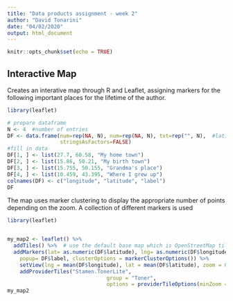 ```yaml
---
title: "Data products assignment - week 2"
author: "David Tonarini"
date: "04/02/2020"
output: html_document
---
```


```r
knitr::opts_chunk$set(echo = TRUE)

```

## Interactive Map

Creates an interative map through R and Leaflet, assigning markers for the following important places for the lifetime of the author.

```r
library(leaflet)

# prepare dataframe
N <- 4  #number of entries
DF <- data.frame(num=rep(NA, N), num=rep(NA, N), txt=rep("", N),  #latitude, longitude, name
                 stringsAsFactors=FALSE)
#fill in data 
DF[1, ] <- list(27.7, 60.58, "My home town")
DF[2, ] <- list(15.86, 50.21, "My birth town")
DF[3, ] <- list(15.755, 50.155, "Grandma's place")
DF[4, ] <- list(10.459, 43.395, "Where I grew up")
colnames(DF) <- c("longitude", "latitude", "label")
DF

```


The map uses marker clustering to display the appropriate number of points depending on the zoom. A collection of different markers is used

```r
library(leaflet)


my_map2 <- leaflet() %>%
  addTiles() %>%  # use the default base map which is OpenStreetMap tiles
  addMarkers(lat= as.numeric(DF$latitude), lng= as.numeric(DF$longitude),
    popup= DF$label, clusterOptions = markerClusterOptions()) %>%
    setView(lng = mean(DF$longitude), lat = mean(DF$latitude), zoom = 02) %>%
    addProviderTiles("Stamen.TonerLite",
                                group = "Toner", 
                                options = providerTileOptions(minZoom = 1, maxZoom = 4))
my_map2


```
